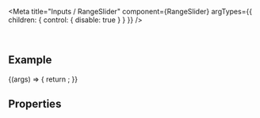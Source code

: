
<Meta
  title="Inputs / RangeSlider"
  component={RangeSlider}
  argTypes={{
    children: { control: { disable: true } }
  }}
/>

<DocsHeader />

<br />

## Example

<Canvas>
  <Story name="Default">
    {(args) => {
      return <RangeSlider {...args} />;
    }}
  </Story>
</Canvas>

## Properties

<ArgsTable story="." />

<Description />

<Footer />
